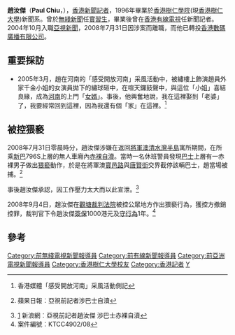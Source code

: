 {{主播資訊
| 主播頭銜 = 前[[亞洲電視|亞洲電視]]新聞部記者
| 主播姓名 = 趙汝傑
| 主播英文名字 = Paul Chiu
| 主播照片檔案 = ATV News outdoor report in Saving Queen's Pier Accident 20070801.jpg
| 主播照片尺寸 = 250px
| 主播照片圖說 = 
| 主播出生年分 = {{birth year and age|1973}}
| 主播出生日期 =
| 出生地 = 
| 主播逝世日期 = 
| 逝世地 = 
| 國籍 = 
| 籍貫 = 
| 最高學歷 = [[香港樹仁學院|香港樹仁學院]]新聞系學士
| 婚姻狀況 = 未婚
| 配偶 = 
| 信仰宗教 = 
| 官方網站 = 
| 備註 = 轉職[[香港數碼廣播有限公司|香港數碼廣播有限公司]]
|}}

'''趙汝傑'''（'''Paul Chiu'''，{{bd|1973年||}}），[[香港|香港]][[新聞記者|新聞記者]]，1996年畢業於[[香港樹仁學院|香港樹仁學院]](現[[香港樹仁大學|香港樹仁大學]])新聞系。曾於[[無綫新聞|無綫新聞]]任[[實習生|實習生]]，畢業後曾在[[香港有線電視|香港有線電視]]任新聞記者。2004年10月入職[[亞視新聞|亞視新聞]]，2008年7月31日因涉案而離職，而他已轉投[[香港數碼廣播有限公司|香港數碼廣播有限公司]]。

== 重要採訪 ==
*2005年3月，趙在河南的「感受開放河南」采風活動中，被繡樓上飾演趙員外家千金小姐的女演員拋下的繡球砸中，在喧天鑼鼓聲中，與這位「小姐」喜結良緣，成為[[河南|河南]]的上門「[[女婿|女婿]]」。事後，他興奮地說，我在這裡娶到「老婆」了，我要經常回到這裡，因為我還有個「家」在這裡。<ref name="henan">{{cite web |url=http://210.76.65.131/xwtd/gatxx/t20050401_39611.htm |title=存档副本 |accessdate=2016-05-18 |deadurl=yes |archiveurl=https://web.archive.org/web/20060227135017/http://210.76.65.131/xwtd/gatxx/t20050401_39611.htm |archivedate=2006-02-27 }} 香港媒體「感受開放河南」采風活動側記</ref>

==被控猥褻==
2008年7月31日零晨時分，趙汝傑涉嫌在返回[[將軍澳|將軍澳]][[清水灣半島_(住宅)|清水灣半島]]寓所期間，在所乘[[新巴|新巴]]796S上層的無人車廂內[[赤裸|赤裸]][[自瀆|自瀆]]。當時一名休班警員發現[[巴士|巴士]]上層有一赤裸男子做出[[猥褻|猥褻]]動作，於是在將軍澳[[寶邑路|寶邑路]]與[[唐賢街|唐賢街]]交界截停該輛巴士，趙當場被捕。<ref name="apple">{{cite web |url=http://appledaily.atnext.com/template/apple/art_main.cfm?iss_id=20080808&sec_id=4104&subsec_id=12740&art_id=11449292 |title=存档副本 |accessdate=2008-08-08 |deadurl=yes |archiveurl=https://web.archive.org/web/20080810082605/http://www1.appledaily.atnext.com/template/apple/art_main.cfm?iss_id=20080808&sec_id=4104&subsec_id=12740&art_id=11449292 |archivedate=2008-08-10 }} 蘋果日報︰亞視前記者涉巴士自瀆</ref>

事後趙汝傑承認，因工作壓力太大而以此宣泄。<ref name="sina">[http://news.sina.com.hk/cgi-bin/nw/show.cgi/3/1/1/832695/1.html] {{Wayback|url=http://news.sina.com.hk/cgi-bin/nw/show.cgi/3/1/1/832695/1.html |date=20080828033245 }} 新浪網︰亞視前記者趙汝傑 涉巴士赤裸自瀆</ref>

2008年9月4日，趙汝傑在[[觀塘裁判法院|觀塘裁判法院]]被控公眾地方作出猥褻行為，獲控方撤銷控罪，裁判官下令趙汝傑[[簽保|簽保]]1000港元及[[守行為|守行為]]1年。<ref>案件編號︰KTCC4902/08</ref>

== 參考 ==
{{reflist}}

{{DEFAULTSORT:CHIU趙汝傑}}
[[Category:前無綫電視新聞報導員|Category:前無綫電視新聞報導員]]
[[Category:前有線新聞報導員|Category:前有線新聞報導員]]
[[Category:前亞洲電視新聞報導員|Category:前亞洲電視新聞報導員]]
[[Category:香港樹仁大學校友|Category:香港樹仁大學校友]]
[[Category:香港記者|Category:香港記者]]
[[Category:趙姓|Y]]